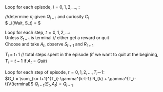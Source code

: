 Loop for each episode, $i = 0, 1, 2, ...$, : 

//determine $\pi_i$ given $Q_{i-1}$ and curiosity $C_i$  
$ \pi_i(Wait, S_t) = \frac{1}{exp\left[ tau \cdot Q(Quit, S_t) - Q(Wait, S_t) - C_i \right]} $

Loop for each step, $t = 0, 1, 2, ...$:  
Unless $S_{t+1}$ is terminal // either get a reward or quit  
Choose and take $A_t$, observe $S_{t+1}$ and $R_{t+1}$  

$T_i$ = t+1 // total steps spent in the episode (if we want to quit at the begining, $T_i = t-1$ if $A_t = Quit$)

Loop for each step of episode, $t = 0, 1, 2, ..., T_i－1$:  
$G_t = \sum_{k= t+1}^{T_i} \gamma^{k-t-1} R_{k} + \gamma^{T_i- t}V(terminal)$ 
$Q_{i-1}(S_t, A_t) = Q_{i-1}$



